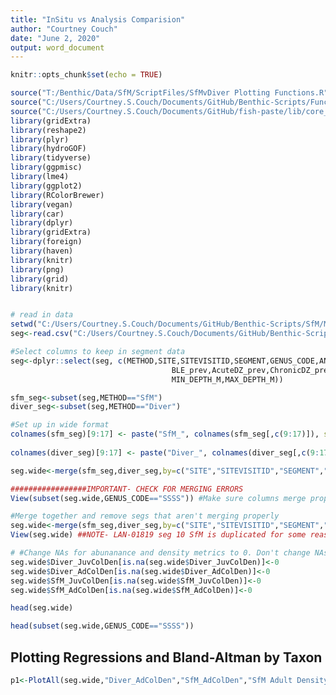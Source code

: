 ```yaml
---
title: "InSitu vs Analysis Comparision"
author: "Courtney Couch"
date: "June 2, 2020"
output: word_document
---
```


```r
knitr::opts_chunk$set(echo = TRUE)

source("T:/Benthic/Data/SfM/ScriptFiles/SfMvDiver Plotting Functions.R") 
source("C:/Users/Courtney.S.Couch/Documents/GitHub/Benthic-Scripts/Functions/Benthic_Functions_newApp_vTAOfork.R")
source("C:/Users/Courtney.S.Couch/Documents/GitHub/fish-paste/lib/core_functions.R")
library(gridExtra)
library(reshape2)
library(plyr)
library(hydroGOF)
library(tidyverse)
library(ggpmisc)
library(lme4)
library(ggplot2)
library(RColorBrewer)
library(vegan)
library(car)
library(dplyr)
library(gridExtra)
library(foreign)
library(haven)
library(knitr)
library(png)
library(grid)
library(knitr)


# read in data
setwd("C:/Users/Courtney.S.Couch/Documents/GitHub/Benthic-Scripts/SfM/Method Comparision")
seg<-read.csv("C:/Users/Courtney.S.Couch/Documents/GitHub/Benthic-Scripts/SfM/Method Comparision/HARAMP19_GENUS_SEGMENT.csv")

#Select columns to keep in segment data
seg<-dplyr::select(seg, c(METHOD,SITE,SITEVISITID,SEGMENT,GENUS_CODE,ANALYST,SEGAREA_ad,SEGAREA_j,AdColCount,AdColDen,JuvColDen,Ave.size,Ave.od,Ave.rd,
                                    BLE_prev,AcuteDZ_prev,ChronicDZ_prev,ISLAND,SEC_NAME,DEPTH_BIN,LATITUDE,LONGITUDE,HABITAT_CODE,
                                    MIN_DEPTH_M,MAX_DEPTH_M))

sfm_seg<-subset(seg,METHOD=="SfM")
diver_seg<-subset(seg,METHOD=="Diver")

#Set up in wide format
colnames(sfm_seg)[9:17] <- paste("SfM_", colnames(sfm_seg[,c(9:17)]), sep = "");sfm_seg<-dplyr::select(sfm_seg,-c(METHOD,ANALYST,HABITAT_CODE))
                                                                                                                     
colnames(diver_seg)[9:17] <- paste("Diver_", colnames(diver_seg[,c(9:17)]), sep = "");diver_seg<-dplyr::select(diver_seg,-c(METHOD,ANALYST,ISLAND,HABITAT_CODE,SEC_NAME,DEPTH_BIN,LATITUDE,LONGITUDE,MIN_DEPTH_M,MAX_DEPTH_M))

seg.wide<-merge(sfm_seg,diver_seg,by=c("SITE","SITEVISITID","SEGMENT","GENUS_CODE","SEGAREA_ad","SEGAREA_j"),all=T)

#################IMPORTANT- CHECK FOR MERGING ERRORS
View(subset(seg.wide,GENUS_CODE=="SSSS")) #Make sure columns merge properly

#Merge together and remove segs that aren't merging properly
seg.wide<-merge(sfm_seg,diver_seg,by=c("SITE","SITEVISITID","SEGMENT","GENUS_CODE","SEGAREA_ad","SEGAREA_j"))
View(seg.wide) ##NOTE- LAN-01819 seg 10 SfM is duplicated for some reason-hopefully this will be fixed with final data

# #Change NAs for abunanance and density metrics to 0. Don't change NAs in the partial mortality columns to 0
seg.wide$Diver_JuvColDen[is.na(seg.wide$Diver_JuvColDen)]<-0
seg.wide$Diver_AdColDen[is.na(seg.wide$Diver_AdColDen)]<-0
seg.wide$SfM_JuvColDen[is.na(seg.wide$SfM_JuvColDen)]<-0
seg.wide$SfM_AdColDen[is.na(seg.wide$SfM_AdColDen)]<-0

head(seg.wide)

head(subset(seg.wide,GENUS_CODE=="SSSS"))


```

## Plotting Regressions and Bland-Altman by Taxon

```r
p1<-PlotAll(seg.wide,"Diver_AdColDen","SfM_AdColDen","SfM Adult Density","Difference SfM Analyst and Diver", "Diver Adult Density","Mean Adult Density"); p1

```

